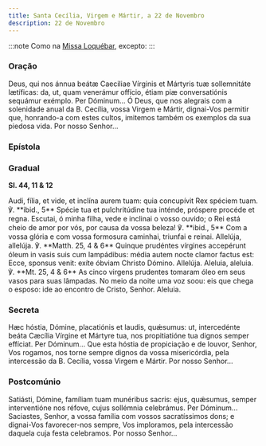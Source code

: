```yaml
---
title: Santa Cecília, Virgem e Mártir, a 22 de Novembro
description: 22 de Novembro
---
```


:::note
Como na [Missa Loquébar](/missal/comum/17virgensmartires1), excepto:
:::

### Oração

<div class="side-by-side not-content">
  <span>
    Deus, qui nos ánnua beátæ Caeciliae Vírginis et Mártyris tuæ sollemnitáte lætíficas: da, ut,
    quam venerámur offício, étiam piæ conversatiónis sequámur exémplo. Per Dóminum...
  </span>
  <span>
    Ó Deus, que nos alegrais com a solenidade anual da B. Cecília, vossa Virgem e Mártir, dignai-Vos
    permitir que, honrando-a com estes cultos, imitemos também os exemplos da sua piedosa vida. Por
    nosso Senhor...
  </span>
</div>

### Epístola


<LinkCard
  href="/missal/comum/18virgensmartires2#epístola"
  title="Virgens Mártires - Missa Me exspectavérunt"
/>

### Gradual

**Sl. 44, 11 & 12**

<div class="side-by-side not-content">
  <span>
    Audi, fília, et vide, et inclína aurem tuam: quia concupívit Rex spéciem tuam. ℣. **ibid., 5**
    Spécie tua et pulchritúdine tua inténde, próspere procéde et regna.
  </span>
  <span>
    Escutai, ó minha filha, vede e inclinai o vosso ouvido; o Rei está cheio de amor por vós, por
    causa da vossa beleza! ℣. **ibid., 5** Com a vossa glória e com vossa formosura caminhai,
    triunfai e reinai.
  </span>
  <span>
    Allelúja, allelúja. ℣. **Matth. 25, 4 & 6** Quinque prudéntes vírgines accepérunt óleum in vasis
    suis cum lampádibus: média autem nocte clamor factus est: Ecce, sponsus venit: exíte óbviam
    Christo Dómino. Allelúja.
  </span>
  <span>
    Aleluia, aleluia. ℣. **Mt. 25, 4 & 6** As cinco virgens prudentes tomaram óleo em seus vasos
    para suas lâmpadas. No meio da noite uma voz soou: eis que chega o esposo: ide ao encontro de
    Cristo, Senhor. Aleluia.
  </span>
</div>

### Secreta

<div class="side-by-side not-content">
  <span>
    Hæc hóstia, Dómine, placatiónis et laudis, quǽsumus: ut, intercedénte beáta Cæcília Vírgine et
    Mártyre tua, nos propitiatióne tua dignos semper effíciat. Per Dóminum...
  </span>
  <span>
    Que esta hóstia de propiciação e de louvor, Senhor, Vos rogamos, nos torne sempre dignos da
    vossa misericórdia, pela intercessão da B. Cecília, vossa Virgem e Mártir. Por nosso Senhor...
  </span>
</div>

### Postcomúnio

<div class="side-by-side not-content">
  <span>
    Satiásti, Dómine, famíliam tuam munéribus sacris: ejus, quǽsumus, semper interventióne nos
    réfove, cujus sollémnia celebrámus. Per Dóminum...
  </span>
  <span>
    Saciastes, Senhor, a vossa família com vossos sacratíssimos dons; e dignai-Vos favorecer-nos
    sempre, Vos imploramos, pela intercessão daquela cuja festa celebramos. Por nosso Senhor...
  </span>
</div>
